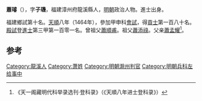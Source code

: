 '''蕭璿'''（{{bd|1436年||？}}），字'''子璣'''，福建漳州府龍溪縣人，[[明朝|明朝]]政治人物。進士出身。

福建鄉試第十名。[[天顺_(明朝)|天順]]八年（1464年），參加甲申科[[會試|會試]]，得[[貢士|貢士]]第一百八十名。[[殿試|殿試]]登[[進士|進士]]第三甲第一百零一名。曾祖父[[蕭順甫|蕭順甫]]。祖父[[蕭添祿|蕭添祿]]。父亲[[蕭孟耀|蕭孟耀]]<ref>《天一阁藏明代科举录选刊·登科录》（《天順八年进士登科录》）</ref>。

==参考==
{{reflist}}
{{明朝人物小作品}}
{{天順八年甲申科殿試金榜}}

[[Category:龍溪人|Category:龍溪人]]
[[Category:萧姓|Category:萧姓]]
[[Category:明朝滁州判官|Category:明朝滁州判官]]
[[Category:明朝兵科左给事中|Category:明朝兵科左给事中]]